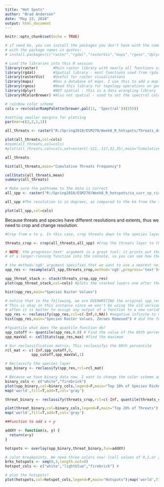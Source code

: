 ```yaml
---
title: "Hot Spots"
author: "Brad Anderson"
date: "May 23, 2018"
output: html_document
---
```


```r
knitr::opts_chunk$set(echo = TRUE)
```

```r
# if need be, you can install the packages you don't have with the command install.packages(), 
# with the package names in quotes:
# install.packages(c("raster","rgdal","rasterVis","maps","rgeos","dplyr","RColorBrewer"))

# Load the libraries into this R session
library(raster)       #Main raster library with nearly all functions used in this analysis
library(rgdal)        #Spatial library - most functions used from rgdal are for vectors (shapefiles)
library(rasterVis)    #Useful for raster visualizations
library(maps)         #Has a database of maps. I use this to add a map to my raster to visualize land boundaries
library(rgeos)        #Need this library for topology operations on geometries
library(dplyr)        #NOT spatial - this is a data wrangling library
library(RColorBrewer) #Also not spatial - used to set the spectral color scheme 
```


```r
# rainbow color scheme
cols = rev(colorRampPalette(brewer.pal(11, 'Spectral'))(255)) 

#setting smaller margins for plotting
par(mar=c(2,2,1,1))

```

```r

all_threats <- raster("R:/Spring2018/ESM270/Week8_R_hotspots/Threats_data/full_modelnv.tif")

plot(all_threats,col=cols)
#zoom(all_threats,col=cols)
#plot(all_threats,col=cols,ext=extent(-121,-117,32,35),main="Cumulative Threats")
```

```r
all_threats
```

```r
hist(all_threats,main="Cumulative Threats Frequency")
```

```r

cellStats(all_threats,mean)
summary(all_threats)

```

```r

# Make sure the pathname to the data is correct
all_spp <- raster("R:/Spring2018/ESM270/Week8_R_hotspots/ca_curr_sp_rich.tif")

all_spp #The resulution is in degrees, as compared to the km from the threats layer. The threats layer has a finer resoltion

plot(all_spp,col=cols)
```
Because threats and species have different resolutions and extents, thus we need to crop and change resolution.

```r
#Crop from x to y. In this case, crop threats down to the species layer.

threats_crop <- crop(all_threats,all_spp) #Crop the threats layer to the same extent at species

# NOTE: the progress='text' argument is a great tool: it prints out the progress
# of a longer-running function into the console, so you can see how the operation is going

# the method='ngb' argument specifies that we want to use a nearest neighbor algorithm to resample, instead of interpolation
spp_res <- resample(all_spp,threats_crop,method='ngb',progress='text')#In this case we use nearest neighbor because we do not want to blend the cell values together, for example if the value of two cells are 10 and 1, interpolation would put a value of 5 for the value at the border between these two cells.
```


```r
spp_threat_stack <- stack(threats_crop,spp_res)
plot(spp_threat_stack,col=cols) #plots the stacked layers one after the other

```

```r
hist(spp_res,main="Species Raster Values")
```

```r
# notice that in the following, we are OVERWRITING the original spp_res object.
# This is okay in this instance since we won't be using the old version, but
# often it is better to assign any output of a function to a new variable or object
spp_res <- reclassify(spp_res,rcl=c(-Inf,0,NA)) #negative infinite to 0 we are setting to NA
hist(spp_res,main="Species Raster Values, Zeroes Removed") # did the function do what we were hoping?
```

```r
#?quantile what does the quantile function do?
spp_cutoff <- quantile(spp_res,0.8) # Find the value of the 80th percentile
spp_maxVal <- cellStats(spp_res,max) #find the maximum

# Our reclassification matrix. This reclassifys the 80th percentile
rcl_mat <- c(-Inf,spp_cutoff,0,
            spp_cutoff,spp_maxVal,1)

# Reclassify the species layer
spp_binary <- reclassify(spp_res,rcl=rcl_mat)
```

```r
# Because we have binary data now, I want to change the color scheme again
binary_cols <- c("white","firebrick")
plot(spp_binary,col=binary_cols,legend=F,main="Top 20% of Species Richness")
map('world',fill=T,add=T,col='gray')
```

```r

threat_binary <- reclassify(threats_crop,rcl=c(-Inf, quantile(threats_crop, 0.8), 0, quantile(threats_crop, 0.8), cellStats(threats_crop, max), 1))

plot(threat_binary,col=binary_cols,legend=F,main="Top 20% of Threats")
map('world',fill=T,add=T,col='gray')
```

```r
##Function to add x + y

addXY <- function(x, y) {
  return(x+y)
}

hotspots <- overlay(spp_binary,threat_binary,fun=addXY)

# color breakpoints. We need three colors now! (cell values of 0,1,or 2)
brks_hotspots <- seq(0,3,length.out=4) 
hotspot_cols <- c("white","lightblue","firebrick") #

# plot the hotspots!
plot(hotspots,col=hotspot_cols,legend=F,main="Hotspots");map('world',fill=T,add=T,col='gray80')
```

